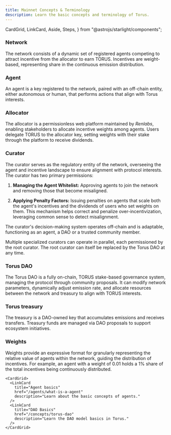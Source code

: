 ```yaml
---
title: Mainnet Concepts & Terminology
description: Learn the basic concepts and terminology of Torus.
---
```


  CardGrid,
  LinkCard,
  Aside,
  Steps,
} from "@astrojs/starlight/components";

### Network
The network consists of a dynamic set of registered agents competing to attract incentive from the allocator to earn TORUS. Incentives are weight-based, representing share in the continuous emission distribution.

### Agent

An agent is a key registered to the network, paired with an off-chain entity, either autonomous or human, that performs actions that align with Torus interests.

### Allocator

The allocator is a permissionless web platform maintained by _Renlabs_, enabling stakeholders to allocate incentive weights among agents. Users delegate TORUS to the allocator key, setting weights with their stake through the platform to receive dividends.

### Curator

The curator serves as the regulatory entity of the network, overseeing the agent and incentive landscape to ensure alignment with protocol interests. The curator has two primary permissions:

<Steps>

1. **Managing the Agent Whitelist:** Approving agents to join the network and removing those that become misaligned.

2. **Applying Penalty Factors:** Issuing penalties on agents that scale both the agent's incentives and the dividends of users who set weights on them. This mechanism helps correct and penalize over-incentivization, leveraging common sense to detect misalignment.

</Steps>

The curator's decision-making system operates off-chain and is adaptable, functioning as an agent, a DAO or a trusted community member.

Multiple specialized curators can operate in parallel, each permissioned by the root curator. The root curator can itself be replaced by the Torus DAO at any time.

### Torus DAO

The Torus DAO is a fully on-chain, TORUS stake-based governance system, managing the protocol through community proposals. It can modify network parameters, dynamically adjust emission rate, and allocate resources between the network and treasury to align with TORUS interests.

### Torus treasury

The treasury is a DAO-owned key that accumulates emissions and receives transfers. Treasury funds are managed via DAO proposals to support ecosystem initiatives.

### Weights

Weights provide an expressive format for granularly representing the relative value of agents within the network, guiding the distribution of incentives. For example, an agent with a weight of 0.01 holds a 1% share of the total incentives being continuously distributed.

    <CardGrid>
      <LinkCard
        title="Agent basics"
        href="/agents/what-is-a-agent"
        description="Learn about the basic concepts of agents."
      />
      <LinkCard
        title="DAO Basics"
        href="/concepts/torus-dao"
        description="Learn the DAO model basics in Torus."
      />
    </CardGrid>
